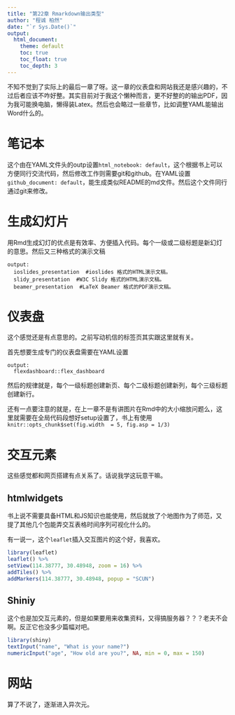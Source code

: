 ```yaml
---
title: "第22章 Rmarkdown输出类型"
author: "程诚 柏然"
date: "`r Sys.Date()`"
output: 
  html_document:
    theme: default
    toc: true
    toc_float: true
    toc_depth: 3
---
```


不知不觉到了实际上的最后一章了呀。这一章的仪表盘和网站我还是感兴趣的，不过后者应该不咋好整。其实目前对于我这个懒种而言，更不好整的的输出PDF，因为我可能换电脑，懒得装Latex。然后也会略过一些章节，比如调整YAML能输出Word什么的。

# 笔记本

这个由在YAML文件头的outp设置`html_notebook: default`，这个根据书上可以方便同行交流代码，然后修改工作则需要git和github。在YAML设置`github_document: default`，能生成类似README的md文件。然后这个文件同行通过git来修改。

# 生成幻灯片

用Rmd生成幻灯的优点是有效率、方便插入代码。每个一级或二级标题是新幻灯的意思。然后又三种格式的演示文稿

```
output: 
  ioslides_presentation  #ioslides 格式的HTML演示文稿。
  slidy_presentation  #W3C Slidy 格式的HTML演示文稿。
  beamer_presentation  #LaTeX Beamer 格式的PDF演示文稿。
```

# 仪表盘

这个感觉还是有点意思的。之前写动机信的标签页其实跟这里就有关。

首先想要生成专门的仪表盘需要在YAML设置

```
output:
  flexdashboard::flex_dashboard
```

然后的规律就是，每个一级标题创建新页、每个二级标题创建新列，每个三级标题创建新行。

还有一点要注意的就是，在上一章不是有讲图片在Rmd中的大小缩放问题么，这里就需要在全局代码段想好setup设置了，书上有使用`knitr::opts_chunk$set(fig.width  = 5, fig.asp = 1/3)`

# 交互元素

这些感觉都和网页搭建有点关系了。话说我学这玩意干嘛。

## htmlwidgets

书上说不需要具备HTML和JS知识也能使用，然后就放了个地图作为了师范，又提了其他几个包能弄交互表格时间序列可视化什么的。

有一说一，这个`leaflet`插入交互图片的这个好，我喜欢。

```r
library(leaflet) 
leaflet() %>% 
setView(114.38777, 30.48948, zoom = 16) %>% 
addTiles() %>% 
addMarkers(114.38777, 30.48948, popup = "SCUN")
```

<p>

## Shiniy

这个也是加交互元素的，但是如果要用来收集资料，又得搞服务器？？？老夫不会啊。反正它也没多少篇幅对吧。

```r
library(shiny) 
textInput("name", "What is your name?") 
numericInput("age", "How old are you?", NA, min = 0, max = 150)
```




# 网站

算了不说了，逐渐进入异次元。


